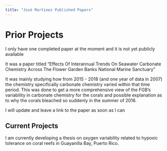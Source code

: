 ```yaml
---
title: "José Martinez Published Papers"
---
```

# Prior Projects

I only have one completed paper at the moment and it is not yet publicly available

It was a paper titled "Effects Of Interannual Trends On Seawater Carbonate Chemistry Across The Flower Garden Banks National Marine Sanctuary"

It was mainly studying how from 2015 - 2018 (and one year of data in 2007) the chemistry specifically carbonate chemistry varied within that time period. This was done to get a more comprehensive view of the FGB's variability in carbonate chemistry for the corals and possible explanation as to why the corals bleached so suddenly in the summer of 2016.

I will update and leave a link to the paper as soon as I can

## Current Projects

I am currently developing a thesis on oxygen variability related to hypoxic tolerance on coral reefs in Guayanilla Bay, Puerto Rico.

